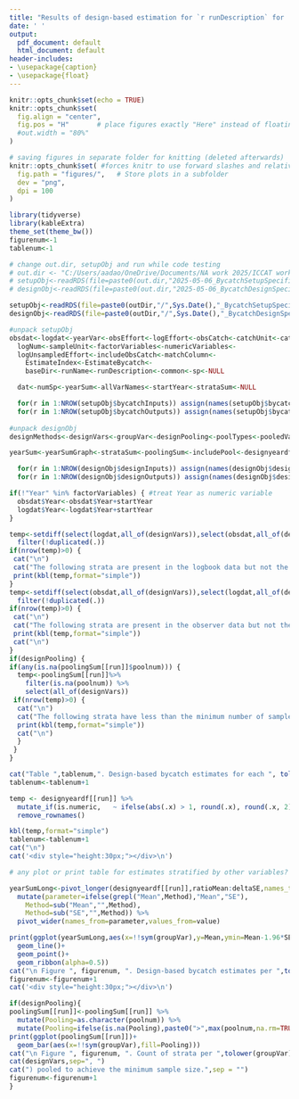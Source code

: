 ```yaml
---
title: "Results of design-based estimation for `r runDescription` for  `r common[run]` (`r sp[run]`), `r Sys.Date()`"
date: ' '
output:
  pdf_document: default
  html_document: default
header-includes:
- \usepackage{caption}
- \usepackage{float}
---
```


```r
knitr::opts_chunk$set(echo = TRUE)
knitr::opts_chunk$set(
  fig.align = "center",
  fig.pos = "H"       # place figures exactly "Here" instead of floating
  #out.width = "80%"
)

# saving figures in separate folder for knitting (deleted afterwards)
knitr::opts_chunk$set( #forces knitr to use forward slashes and relative paths for figure output when rendering in pdf
  fig.path = "figures/",   # Store plots in a subfolder
  dev = "png",
  dpi = 100
)
```

```r
library(tidyverse)
library(kableExtra)
theme_set(theme_bw())
figurenum<-1
tablenum<-1
```

```r
# change out.dir, setupObj and run while code testing
# out.dir <- "C:/Users/aadao/OneDrive/Documents/NA work 2025/ICCAT work/Tool improvements project/Output SimulatedExample_new2functions/"
# setupObj<-readRDS(file=paste0(out.dir,"2025-05-06_BycatchSetupSpecification.rds"))
# designObj<-readRDS(file=paste0(out.dir,"2025-05-06_BycatchDesignSpecification.rds"))

setupObj<-readRDS(file=paste0(outDir,"/",Sys.Date(),"_BycatchSetupSpecification.rds"))
designObj<-readRDS(file=paste0(outDir,"/",Sys.Date(),"_BycatchDesignSpecification.rds"))

#unpack setupObj
obsdat<-logdat<-yearVar<-obsEffort<-logEffort<-obsCatch<-catchUnit<-catchType<-
  logNum<-sampleUnit<-factorVariables<-numericVariables<-
  logUnsampledEffort<-includeObsCatch<-matchColumn<-
    EstimateIndex<-EstimateBycatch<-
    baseDir<-runName<-runDescription<-common<-sp<-NULL

  dat<-numSp<-yearSum<-allVarNames<-startYear<-strataSum<-NULL

  for(r in 1:NROW(setupObj$bycatchInputs)) assign(names(setupObj$bycatchInputs)[r], setupObj$bycatchInputs[[r]])
  for(r in 1:NROW(setupObj$bycatchOutputs)) assign(names(setupObj$bycatchOutputs)[r],setupObj$bycatchOutputs[[r]])
  
#unpack designObj
designMethods<-designVars<-groupVar<-designPooling<-poolTypes<-pooledVar<-adjacentNum<-minStrataUnit<-baseDir<-NULL

yearSum<-yearSumGraph<-strataSum<-poolingSum<-includePool<-designyeardf<-designstratadf<-NULL

  for(r in 1:NROW(designObj$designInputs)) assign(names(designObj$designInputs)[r], designObj$designInputs[[r]])
  for(r in 1:NROW(designObj$designOutputs)) assign(names(designObj$designOutputs)[r],designObj$designOutputs[[r]])

if(!"Year" %in% factorVariables) { #treat Year as numeric variable
  obsdat$Year<-obsdat$Year+startYear
  logdat$Year<-logdat$Year+startYear
}

```


```r
temp<-setdiff(select(logdat,all_of(designVars)),select(obsdat,all_of(designVars)))%>%
  filter(!duplicated(.))
if(nrow(temp)>0) {
 cat("\n")
 cat("The following strata are present in the logbook data but not the observer data:")
 print(kbl(temp,format="simple"))
}
temp<-setdiff(select(obsdat,all_of(designVars)),select(logdat,all_of(designVars)))%>%
  filter(!duplicated(.)) 
if(nrow(temp)>0) {
 cat("\n")
 cat("The following strata are present in the observer data but not the logbook data:")
 print(kbl(temp,format="simple"))
 cat("\n")
}
if(designPooling) {
if(any(is.na(poolingSum[[run]]$poolnum))) {
  temp<-poolingSum[[run]]%>%
    filter(is.na(poolnum)) %>%
    select(all_of(designVars))
 if(nrow(temp)>0) {
  cat("\n")
  cat("The following strata have less than the minimum number of sample units (",minStrataUnit,"), even after pooling:",sep="")
  print(kbl(temp,format="simple"))
  cat("\n")
  }
 }
}  
```

```r
cat("Table ",tablenum,". Design-based bycatch estimates for each ", tolower(groupVar),". Columns are: mean bycatch calculated by the ratio estimator (ratioMean), standard deviation of the ratio estimator (ratioSE), mean bycatch calculated by the delta estimator (deltaMean), standard deviation of the delta estimator (deltaSE).",sep = "")
tablenum<-tablenum+1

temp <- designyeardf[[run]] %>%
  mutate_if(is.numeric,   ~ ifelse(abs(.x) > 1, round(.x), round(.x, 2))) %>%
  remove_rownames()

kbl(temp,format="simple")
tablenum<-tablenum+1
cat("\n")
cat('<div style="height:30px;"></div>\n') 

# any plot or print table for estimates stratified by other variables?
```


```r
yearSumLong<-pivot_longer(designyeardf[[run]],ratioMean:deltaSE,names_to = "Method") %>%
  mutate(parameter=ifelse(grepl("Mean",Method),"Mean","SE"),
    Method=sub("Mean","",Method),
    Method=sub("SE","",Method)) %>%
  pivot_wider(names_from=parameter,values_from=value)

print(ggplot(yearSumLong,aes(x=!!sym(groupVar),y=Mean,ymin=Mean-1.96*SE,ymax=Mean+1.96*SE,color=Method,fill=Method))+
  geom_line()+
  geom_point()+
  geom_ribbon(alpha=0.5))
cat("\n Figure ", figurenum, ". Design-based bycatch estimates per ",tolower(groupVar), " with 95% confidence intervals.",sep = "")
figurenum<-figurenum+1
cat('<div style="height:30px;"></div>\n') 

```


```r
if(designPooling){
poolingSum[[run]]<-poolingSum[[run]] %>%
  mutate(Pooling=as.character(poolnum)) %>%
  mutate(Pooling=ifelse(is.na(Pooling),paste0(">",max(poolnum,na.rm=TRUE)),Pooling))
print(ggplot(poolingSum[[run]])+
  geom_bar(aes(x=!!sym(groupVar),fill=Pooling)))
cat("\n Figure ", figurenum, ". Count of strata per ",tolower(groupVar), " with number of last design variable (")
cat(designVars,sep=", ")
cat(") pooled to achieve the minimum sample size.",sep = "")
figurenum<-figurenum+1
}

```



